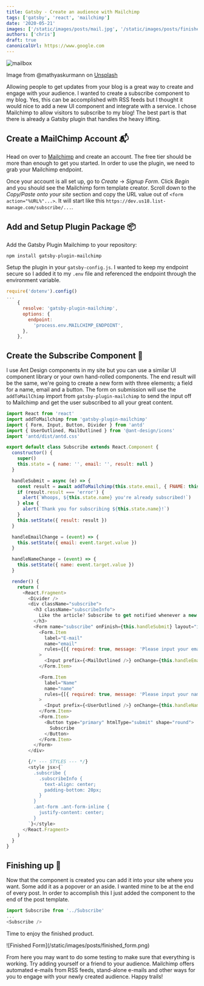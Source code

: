 ```yaml
---
title: Gatsby - Create an audience with Mailchimp
tags: ['gatsby', 'react', 'mailchimp']
date: '2020-05-21'
images: ['/static/images/posts/mail.jpg', '/static/images/posts/finished_form.png']
authors: ['chris']
draft: true
canonicalUrl: https://www.google.com
---
```


<Image
  className="w-full rounded-xl"
  alt="mailbox"
  src="/static/images/posts/mail.jpg"
  layout="responsive"
  width={450}
  height={250}
/>

<TOCInline toc={props.toc} asDisclosure toHeading={3} />

Image from @mathyaskurmann on [Unsplash](https://unsplash.com/)

Allowing people to get updates from your blog is a great way to create and engage with your audience. I wanted to create a subscribe component to my blog. Yes, this can be accomplished with RSS feeds but I thought it would nice to add a new UI component and integrate with a service. I chose Mailchimp to allow visitors to subscribe to my blog! The best part is that there is already a Gatsby plugin that handles the heavy lifting.

## Create a MailChimp Account 📬

Head on over to [Mailchimp](www.mailchimp.com) and create an account. The free tier should be more than enough to get you started. In order to use the plugin, we need to grab your Mailchimp endpoint.

Once your account is all set up, go to _Create_ -> _Signup Form_. Click _Begin_ and you should see the Mailchimp form template creator. Scroll down to the _Copy/Paste onto your site_ section and copy the URL value out of `<form action="%URL%"...>`. It will start like this `https://dev.us18.list-manage.com/subscribe/...`.

## Add and Setup Plugin Package 📦

Add the Gatsby Plugin Mailchimp to your repository:

```bash
npm install gatsby-plugin-mailchimp
```

Setup the plugin in your `gatsby-config.js`. I wanted to keep my endpoint secure so I added it to my `.env` file and referenced the endpoint through the environment variable.

```js
require('dotenv').config()
...
    {
      resolve: 'gatsby-plugin-mailchimp',
      options: {
        endpoint:
          'process.env.MAILCHIMP_ENDPOINT',
      },
    },
```

## Create the Subscribe Component 🧩

I use Ant Design components in my site but you can use a similar UI component library or your own hand-rolled components. The end result will be the same, we're going to create a new form with three elements; a field for a name, email and a button. The form on submission will use the `addToMailChimp` import from `gatsby-plugin-mailchimp` to send the input off to Mailchimp and get the user subscribed to all your great content.

```js
import React from 'react'
import addToMailchimp from 'gatsby-plugin-mailchimp'
import { Form, Input, Button, Divider } from 'antd'
import { UserOutlined, MailOutlined } from '@ant-design/icons'
import 'antd/dist/antd.css'

export default class Subscribe extends React.Component {
  constructor() {
    super()
    this.state = { name: '', email: '', result: null }
  }

  handleSubmit = async (e) => {
    const result = await addToMailchimp(this.state.email, { FNAME: this.state.name })
    if (result.result === 'error') {
      alert(`Whoops, ${this.state.name} you're already subscribed!`)
    } else {
      alert(`Thank you for subscribing ${this.state.name}!`)
    }
    this.setState({ result: result })
  }

  handleEmailChange = (event) => {
    this.setState({ email: event.target.value })
  }

  handleNameChange = (event) => {
    this.setState({ name: event.target.value })
  }

  render() {
    return (
      <React.Fragment>
        <Divider />
        <div className="subscribe">
          <h3 className="subscribeInfo">
            Like the article? Subscribe to get notified whenever a new article gets published!
          </h3>
          <Form name="subscribe" onFinish={this.handleSubmit} layout="inline">
            <Form.Item
              label="E-mail"
              name="email"
              rules={[{ required: true, message: 'Please input your email.' }]}
            >
              <Input prefix={<MailOutlined />} onChange={this.handleEmailChange} />
            </Form.Item>

            <Form.Item
              label="Name"
              name="name"
              rules={[{ required: true, message: 'Please input your name.' }]}
            >
              <Input prefix={<UserOutlined />} onChange={this.handleNameChange} />
            </Form.Item>
            <Form.Item>
              <Button type="primary" htmlType="submit" shape="round">
                Subscribe
              </Button>
            </Form.Item>
          </Form>
        </div>

        {/* --- STYLES --- */}
        <style jsx>{`
          .subscribe {
            .subscribeInfo {
              text-align: center;
              padding-bottom: 20px;
            }
          }
          .ant-form .ant-form-inline {
            justify-content: center;
          }
        `}</style>
      </React.Fragment>
    )
  }
}
```

## Finishing up 🏁

Now that the component is created you can add it into your site where you want. Some add it as a popover or an aside. I wanted mine to be at the end of every post. In order to accomplish this I just added the component to the end of the post template.

```js
import Subscribe from '../Subscribe'
...
<Subscribe />
```

Time to enjoy the finished product.

<div className="-mx-2 flex flex-wrap overflow-hidden xl:-mx-2">
  <div className="my-1 w-full overflow-hidden px-2 xl:my-1 xl:w-1/2 xl:px-2">
    ![Finished Form](/static/images/posts/finished_form.png)
  </div>
</div>

From here you may want to do some testing to make sure that everything is working. Try adding yourself or a friend to your audience. Mailchimp offers automated e-mails from RSS feeds, stand-alone e-mails and other ways for you to engage with your newly created audience. Happy trails!
